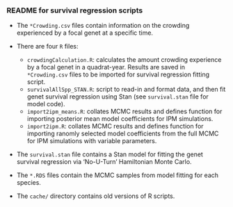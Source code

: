 ### README for survival regression scripts

* The ``*Crowding.csv`` files contain information on the crowding experienced by a focal genet at a specific time.

* There are four ``R`` files:
    + ``crowdingCalculation.R``: calculates the amount crowding experience by a focal genet in a quadrat-year. Results are saved in ``*Crowding.csv`` files to be imported for survival regression fitting script.
    + ``survivalAllSpp_STAN.R``: script to read-in and format data, and then fit genet survival regression using Stan (see ``survival.stan`` file for model code).
    + ``import2ipm_means.R``: collates MCMC results and defines function for importing posterior mean model coefficients for IPM simulations.
    + ``import2ipm.R``: collates MCMC results and defines function for importing ranomly selected model coefficients from the full MCMC for IPM simulations with variable parameters.
    
* The ``survival.stan`` file contains a Stan model for fitting the genet survival regression via ‘No-U-Turn’ Hamiltonian Monte Carlo. 

* The ``*.RDS`` files contain the MCMC samples from model fitting for each species.

* The ``cache/`` directory contains old versions of R scripts.